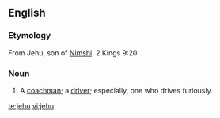 ==English==

===Etymology===
From Jehu, son of [[Nimshi]]. 2 Kings 9:20

===Noun===
{{en-noun|jehus}}

# {{colloquial}} A [[coachman]]; a [[driver]]; especially, one who drives furiously.

[[te:jehu]]
[[vi:jehu]]